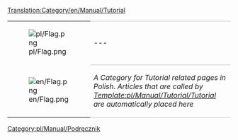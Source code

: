 [[Translation:Category/en/Manual/Tutorial]]

{| 
|- valign="top"
| [[File:pl/Flag.png]]
| style="border-top:1px solid silver; border-bottom:1px solid silver;" |---
|- valign="top"
| [[File:en/Flag.png]]
| style="border-bottom:1px solid silver;" |''A Category for Tutorial related pages in Polish. Articles that are called by [[Template:pl/Manual/Tutorial/Tutorial]] are automatically placed here''
|}

[[Category:pl/Manual/Podręcznik]]
